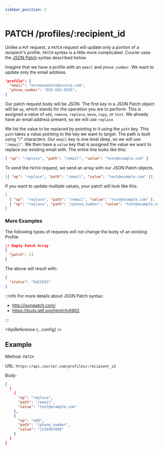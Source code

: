 ```yaml
---
sidebar_position: 2
---
```



# PATCH /profiles/:recipient_id

Unlike a `PUT` request, a `PATCH` request will update only a portion of a recipient's profile. `PATCH` syntax is a little more complicated. Courier uses the [JSON Patch](http://jsonpatch.com/) syntax described below.

Imagine that we have a profile with an `email` and `phone_number`. We want to update only the email address.

```json
"profile": {
  "email": "normanosborn@oscorp.com",
  "phone_number": "555-555-5555",
}
```

Our patch request body will be JSON. The first key in a JSON Patch object will be `op`, which stands for the _operation_ you are to perform. This is assigned a value of `add`, `remove`, `replace`, `move`, `copy`, or `test`. We already have an email address present, so we will use `replace`.

We list the value to be replaced by pointing to it using the `path` key. This `path` takes a value pointing to the key we want to target. The path is built using "/" characters. Our `email` key is one level deep, so we will use `"/email"`. We then have a `value` key that is assigned the value we want to replace our existing email with. The entire line looks like this:

```json
{ "op": "replace", "path": "/email", "value": "test@example.com" }
```

To send the `PATCH` request, we send an array with our JSON Patch objects.

```json
[{ "op": "replace", "path": "/email", "value": "test@example.com" }]
```

If you want to update multiple values, your patch will look like this:

```json
[
  { "op": "replace", "path": "/email", "value": "test@example.com" },
  { "op": "replace", "path": "/phone_number", "value": "test@example.com" }
]
```

### More Examples

The following types of requests will not change the body of an existing Profile:

```json title=JSON
// Empty Patch Array
{
  "patch": []
}
```

The above will result with:

```json title=200
{
  "status": "SUCCESS"
}
```

:::info
For more details about JSON Patch syntax:

- http://jsonpatch.com/
- https://tools.ietf.org/html/rfc6902

:::

<ApiReference {...config} />

## Example

Method: `PATCH`

URL: `https://api.courier.com/profiles/:recipient_id`

Body:
​
```json
{
  [
    {
      "op": "replace",
      "path": "/email",
      "value": "test@example.com"
    },
    {
      "op": "add",
      "path": "/phone_number",
      "value": "1234567890"
    }
  ]
}
```
